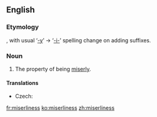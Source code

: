 ==English==
===Etymology===
{{suffix|miserly|ness}}, with usual ‘[[-y]]’ → ‘[[-i-]]’ spelling change on adding suffixes.

===Noun===
{{en-noun|-}}

# The property of being [[miserly]].

====Translations====
{{trans-top|property of being miserly}}
* Czech: {{t-|cs|lakota|f}}
{{trans-mid}}
{{trans-bottom}}

[[fr:miserliness]]
[[ko:miserliness]]
[[zh:miserliness]]